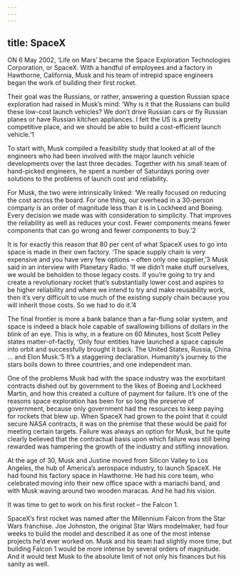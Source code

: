 ```yaml
---
---
---
```

title: SpaceX
---




ON 6 May 2002, ‘Life on Mars’ became the Space Exploration Technologies Corporation, or SpaceX. With a handful of employees and a factory in Hawthorne, California, Musk and his team of intrepid space engineers began the work of building their first rocket.

Their goal was the Russians, or rather, answering a question Russian space exploration had raised in Musk’s mind: ‘Why is it that the Russians can build these low-cost launch vehicles? We don’t drive Russian cars or fly Russian planes or have Russian kitchen appliances. I felt the US is a pretty competitive place, and we should be able to build a cost-efficient launch vehicle.’1

To start with, Musk compiled a feasibility study that looked at all of the engineers who had been involved with the major launch vehicle developments over the last three decades. Together with his small team of hand-picked engineers, he spent a number of Saturdays poring over solutions to the problems of launch cost and reliability.

For Musk, the two were intrinsically linked: ‘We really focused on reducing the cost across the board. For one thing, our overhead in a 30-person company is an order of magnitude less than it is in Lockheed and Boeing. Every decision we made was with consideration to simplicity. That improves the reliability as well as reduces your cost. Fewer components means fewer components that can go wrong and fewer components to buy.’2

It is for exactly this reason that 80 per cent of what SpaceX uses to go into space is made in their own factory. ‘The space supply chain is very expensive and you have very few options – often only one supplier,’3 Musk said in an interview with Planetary Radio. ‘If we didn’t make stuff ourselves, we would be beholden to those legacy costs. If you’re going to try and create a revolutionary rocket that’s substantially lower cost and aspires to be higher reliability and where we intend to try and make reusability work, then it’s very difficult to use much of the existing supply chain because you will inherit those costs. So we had to do it.’4

The final frontier is more a bank balance than a far-flung solar system, and space is indeed a black hole capable of swallowing billions of dollars in the blink of an eye. This is why, in a feature on 60 Minutes, host Scott Pelley states matter-of-factly, ‘Only four entities have launched a space capsule into orbit and successfully brought it back. The United States, Russia, China … and Elon Musk.’5 It’s a staggering declaration. Humanity’s journey to the stars boils down to three countries, and one independent man.

One of the problems Musk had with the space industry was the exorbitant contracts dished out by government to the likes of Boeing and Lockheed Martin, and how this created a culture of payment for failure. It’s one of the reasons space exploration has been for so long the preserve of government, because only government had the resources to keep paying for rockets that blew up. When SpaceX had grown to the point that it could secure NASA contracts, it was on the premise that these would be paid for meeting certain targets. Failure was always an option for Musk, but he quite clearly believed that the contractual basis upon which failure was still being rewarded was hampering the growth of the industry and stifling innovation.

At the age of 30, Musk and Justine moved from Silicon Valley to Los Angeles, the hub of America’s aerospace industry, to launch SpaceX. He had found his factory space in Hawthorne. He had his core team, who celebrated moving into their new office space with a mariachi band, and with Musk waving around two wooden maracas. And he had his vision.

It was time to get to work on his first rocket – the Falcon 1.

SpaceX’s first rocket was named after the Millennium Falcon from the Star Wars franchise. Joe Johnston, the original Star Wars modelmaker, had four weeks to build the model and described it as one of the most intense projects he’d ever worked on. Musk and his team had slightly more time, but building Falcon 1 would be more intense by several orders of magnitude. And it would test Musk to the absolute limit of not only his finances but his sanity as well.